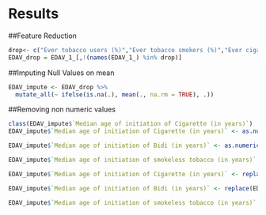 # Results

##Feature Reduction
```r
drop<- c("Ever tobacco users (%)","Ever tobacco smokers (%)","Ever cigarette users (%)","Ever bidi users (%) ","Ever smokeless tobacco users (%)","Ever users of  paan masala together with tobacco (%)","Bought Cigarette as individual sticks in past 30 days    (%)","Bought Bidi as individual sticks in past 30 days     (%)","Current cigarette smokers who bought cigarettes from a store, paan shop, street vendor, or vending machine       (%)","Current bidi smokers who bought bidi from a store, paan shop, or street vendor (%)","Exposure to tobacco smoke at home/public place (%)")
EDAV_drop = EDAV_1_[,!(names(EDAV_1_) %in% drop)]
```

##Imputing Null Values on mean
```r
EDAV_impute <- EDAV_drop %>%
  mutate_all(~ ifelse(is.na(.), mean(., na.rm = TRUE), .))
```

##Removing non numeric values
```r
class(EDAV_impute$`Median age of initiation of Cigarette (in years)`)
EDAV_impute$`Median age of initiation of Cigarette (in years)` <- as.numeric(EDAV_impute$`Median age of initiation of Cigarette (in years)`)

EDAV_impute$`Median age of initiation of Bidi (in years)` <- as.numeric(EDAV_impute$`Median age of initiation of Bidi (in years)`)

EDAV_impute$`Median age of initiation of smokeless tobacco (in years)` <- as.numeric(EDAV_impute$`Median age of initiation of smokeless tobacco (in years)`)
```
```r
EDAV_impute$`Median age of initiation of Cigarette (in years)` <- replace(EDAV_impute$`Median age of initiation of Cigarette (in years)`, is.na(EDAV_impute$`Median age of initiation of Cigarette (in years)`), 7)

EDAV_impute$`Median age of initiation of Bidi (in years)` <- replace(EDAV_impute$`Median age of initiation of Bidi (in years)`, is.na(EDAV_impute$`Median age of initiation of Bidi (in years)`), 7)

EDAV_impute$`Median age of initiation of smokeless tobacco (in years)` <- replace(EDAV_impute$`Median age of initiation of smokeless tobacco (in years)`, is.na(EDAV_impute$`Median age of initiation of smokeless tobacco (in years)`), 7)
```

